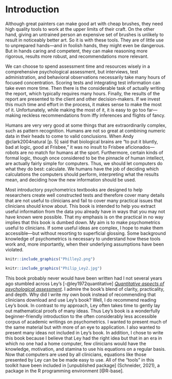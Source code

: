 # Introduction {#intro}

Although great painters can make good art with cheap brushes, they need high quality tools to work at the upper limits of their craft. On the other hand, giving an untrained person an expensive set of brushes is unlikely to result in noticeably better art. So it is with these tools. They are of little use to unprepared hands---and in foolish hands, they might even be dangerous. But in hands caring and competent, they can make reasoning more rigorous, results more robust, and recommendations more relevant.

We can choose to spend assessment time and resources wisely in a comprehensive psychological assessment, but interviews, test administration, and behavioral observations necessarily take many hours of focused concentration. Scoring tests and integrating test information can take even more time. Then there is the considerable task of actually writing the report, which typically requires many hours. Finally, the results of the report are presented to the client and other decision-makers. If we invest this much time and effort in the process, it makes sense to make the most of it. Unfortunately, while making the most of it, it is easy to go too far---making reckless recommendations from iffy inferences and flights of fancy.

Humans are very very good at some things that are extraordinarily complex, such as pattern recognition. Humans are not so great at combining numeric data in their heads to come to valid conclusions. When Andy @clark2004natural [p. 5] said that biological brains are "to put it bluntly, bad at logic, good at Frisbee," it was no insult to Frisbee aficionados---robots are no match for humans at the sport. Furthermore, certain kinds of formal logic, though once considered to be the pinnacle of human intellect, are actually fairly simple for computers. Thus, we should let computers do what they do best: calculate. We humans have the job of deciding which calculations the computers should perform, interpreting what the results mean, and deciding how the new information should be used.

Most introductory psychometrics textbooks are designed to help researchers create well constructed tests and therefore cover many details that are not useful to clinicians and fail to cover many practical issues that clinicians should know about. This book is intended to help you extract useful information from the data you already have in ways that you may not have known were possible. That my emphasis is on the practical in no way implies that this book is dumbed down. My aim is to make psychometrics useful to clinicians. If some useful ideas are complex, I hope to make them accessible---but without resorting to superficial glossing. Some background knowledge of psychometrics is necessary to understand how these tools work and, more importantly, when their underlying assumptions have been violated.

```r
knitr::include_graphics("Philley2.png")
```

```r
knitr::include_graphics("Philip_Ley2.jpg")
```


This book probably never would have been written had I not several years ago stumbled across Ley's [-@ley1972quantitative] [*Quantitative aspects of psychological assessment*](http://www.psychassessment.com.au/(S(iryahzxrs4psdxixxu5bd2lb))/PDF/qapa.pdf). I admire the book's blend of clarity, practicality, and depth. Why did I write my own book instead of recommending that clinicians download and use Ley's book? Well, I do recommend reading Ley's book. In contrast to my approach, Ley often takes time to gently lay out mathematical proofs of many ideas. Thus Ley's book is a wonderfully beginner-friendly introduction to the often considerably less accessible corpus of academic writings on psychometrics. I wanted to present much of the same material but with more of an eye to application. I also wanted to present many ideas not included in Ley's book. In addition, I chose to write this book because I believe that Ley had the right idea but that in an era in which no one had a home computer, few clinicians would have the knowledge, motivation, and stamina to use his equations on a regular basis. Now that computers are used by all clinicians, equations like those presented by Ley can be be made easy to use. All of the "tools" in this toolkit have been included in [unpublished package] (Schneider, 2021), a package in the R programming environment [@R-base].
